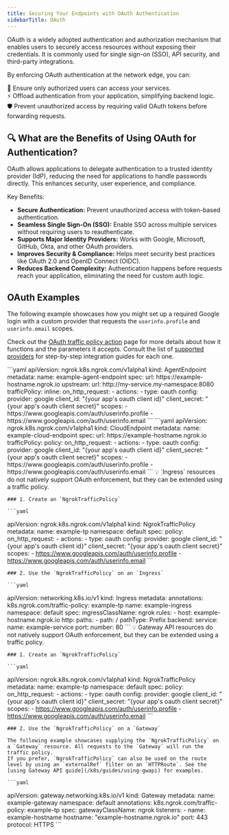 ```yaml
---
title: Securing Your Endpoints with OAuth Authentication
sidebarTitle: OAuth
---
```




OAuth is a widely adopted authentication and authorization mechanism that enables users to securely access resources without exposing their credentials. It is commonly used for single sign-on (SSO), API security, and third-party integrations.

By enforcing OAuth authentication at the network edge, you can:

🔐 Ensure only authorized users can access your services. <br />
⚡ Offload authentication from your application, simplifying backend logic. <br />
🛡 Prevent unauthorized access by requiring valid OAuth tokens before forwarding requests. <br />


## 🔍 What are the Benefits of Using OAuth for Authentication?

OAuth allows applications to delegate authentication to a trusted identity provider (IdP), reducing the need for applications to handle passwords directly.
This enhances security, user experience, and compliance.

Key Benefits:

- **Secure Authentication:** Prevent unauthorized access with token-based authentication.
- **Seamless Single Sign-On (SSO):** Enable SSO across multiple services without requiring users to reauthenticate.
- **Supports Major Identity Providers:** Works with Google, Microsoft, GitHub, Okta, and other OAuth providers.
- **Improves Security & Compliance:** Helps meet security best practices like OAuth 2.0 and OpenID Connect (OIDC).
- **Reduces Backend Complexity:** Authentication happens before requests reach your application, eliminating the need for custom auth logic.

## OAuth Examples

The following example showcases how you might set up a required Google login with a custom provider that requests the `userinfo.profile` and `userinfo.email` scopes.

Check out the [OAuth traffic policy action](/traffic-policy/actions/oauth/) page for more details about how it functions and the parameters it accepts.
Consult the list of [supported providers](/traffic-policy/actions/oauth/#supported-providers) for step-by-step integration guides for each one.

<Tabs groupId="kind" queryString="kind">
	<TabItem value="agent-endpoint" label="AgentEndpoint" default>
	```yaml
  apiVersion: ngrok.k8s.ngrok.com/v1alpha1
  kind: AgentEndpoint
  metadata:
    name: example-agent-endpoint
  spec:
    url: https://example-hostname.ngrok.io
    upstream:
      url: http://my-service.my-namespace:8080
    trafficPolicy:
      inline:
        on_http_request:
          - actions:
              - type: oauth
                config:
                  provider: google
                  client_id: "{your app's oauth client id}"
                  client_secret: "{your app's oauth client secret}"
                  scopes:
                    - https://www.googleapis.com/auth/userinfo.profile
                    - https://www.googleapis.com/auth/userinfo.email
	```
	</TabItem>
	<TabItem value="cloud-endpoint" label="CloudEndpoint">
	```yaml
  apiVersion: ngrok.k8s.ngrok.com/v1alpha1
  kind: CloudEndpoint
  metadata:
    name: example-cloud-endpoint
  spec:
    url: https://example-hostname.ngrok.io
    trafficPolicy:
      policy:
        on_http_request:
          - actions:
              - type: oauth
                config:
                  provider: google
                  client_id: "{your app's oauth client id}"
                  client_secret: "{your app's oauth client secret}"
                  scopes:
                    - https://www.googleapis.com/auth/userinfo.profile
                    - https://www.googleapis.com/auth/userinfo.email
	```
	</TabItem>
	<TabItem value="ingress" label="Ingress">
	💡 `Ingress` resources do not natively support OAuth enforcement, but they can be extended using a traffic policy.

	### 1. Create an `NgrokTrafficPolicy`

	```yaml
  apiVersion: ngrok.k8s.ngrok.com/v1alpha1
  kind: NgrokTrafficPolicy
  metadata:
    name: example-tp
    namespace: default
  spec:
    policy:
      on_http_request:
        - actions:
            - type: oauth
              config:
                provider: google
                client_id: "{your app's oauth client id}"
                client_secret: "{your app's oauth client secret}"
                scopes:
                  - https://www.googleapis.com/auth/userinfo.profile
                  - https://www.googleapis.com/auth/userinfo.email
	```

	### 2. Use the `NgrokTrafficPolicy` on an `Ingress`

	```yaml
  apiVersion: networking.k8s.io/v1
  kind: Ingress
  metadata:
    annotations:
      k8s.ngrok.com/traffic-policy: example-tp
    name: example-ingress
    namespace: default
  spec:
    ingressClassName: ngrok
    rules:
      - host: example-hostname.ngrok.io
        http:
          paths:
            - path: /
              pathType: Prefix
              backend:
                service:
                  name: example-service
                  port:
                    number: 80
	```
	</TabItem>
	<TabItem value="gateway-api" label="Gateway API">
	💡 Gateway API resources do not natively support OAuth enforcement, but they can be extended using a traffic policy.

	### 1. Create an `NgrokTrafficPolicy`

	```yaml
  apiVersion: ngrok.k8s.ngrok.com/v1alpha1
  kind: NgrokTrafficPolicy
  metadata:
    name: example-tp
    namespace: default
  spec:
    policy:
      on_http_request:
        - actions:
            - type: oauth
              config:
                provider: google
                client_id: "{your app's oauth client id}"
                client_secret: "{your app's oauth client secret}"
                scopes:
                  - https://www.googleapis.com/auth/userinfo.profile
                  - https://www.googleapis.com/auth/userinfo.email
	```

	### 2. Use the `NgrokTrafficPolicy` on a `Gateway`

	The following example showcases supplying the `NgrokTrafficPolicy` on a `Gateway` resource. All requests to the `Gateway` will run the traffic policy.
	If you prefer, `NgrokTrafficPolicy` can also be used on the route level by using an `externalRef` filter on an `HTTPRoute`. See the [using Gateway API guide](/k8s/guides/using-gwapi) for examples.

	```yaml
  apiVersion: gateway.networking.k8s.io/v1
  kind: Gateway
  metadata:
    name: example-gateway
    namespace: default
    annotations:
      k8s.ngrok.com/traffic-policy: example-tp
  spec:
    gatewayClassName: ngrok
    listeners:
      - name: example-hostname
        hostname: "example-hostname.ngrok.io"
        port: 443
        protocol: HTTPS
	```
	</TabItem>
</Tabs>
